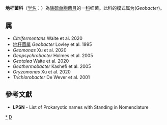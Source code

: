 {{Automatic taxobox
| taxon = Geobacteraceae
| authority = Holmes et al. 2004
| type genus = 地杆菌属<br>''Geobacter''
| type genus authority = Lovley et al. 1995
| synonyms = 
* ''Geobacteraceae'' Holmes et al. 2004
* ''Geobacteraceae'' Waite et al. 2020
* ''Geothermobacteraceae'' Waite et al. 2020
* ''Geopsychrobacteraceae'' Waite et al. 2020
}}
'''地杆菌科'''（[[学名|学名]]：{{lang|la|''Geobacteraceae''}}）為[[除硫单胞菌目|除硫单胞菌目]]的一[[科|科]]细菌。此科的模式属为(''Geobacter'')。

==属==
* ''Citrifermentans'' Waite et al. 2020
* [[地杆菌属|地杆菌属]] ''Geobacter'' Lovley et al. 1995
* ''Geomonas'' Xu et al. 2020
* ''Geopsychrobacter'' Holmes et al. 2005
* ''Geotalea'' Waite et al. 2020
* ''Geothermobacter'' Kashefi et al. 2005
* ''Oryzomonas'' Xu et al. 2020
* ''Trichlorobacter'' De Wever et al. 2001

==參考文獻==
{{reflist}}
* '''LPSN''' - List of Prokaryotic names with Standing in Nomenclature

{{taxonbar}}

[[Category:_地杆菌科|*]]
[[Category:2020年描述的分类群|D]]
